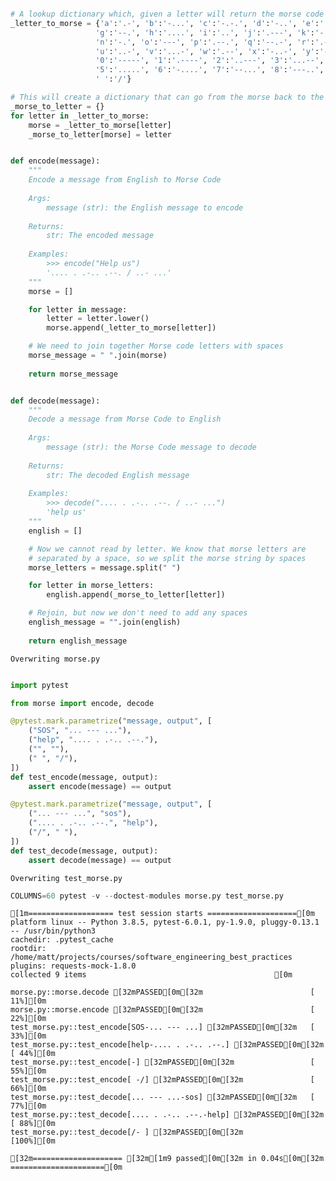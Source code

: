 ```python

# A lookup dictionary which, given a letter will return the morse code equivalent
_letter_to_morse = {'a':'.-', 'b':'-...', 'c':'-.-.', 'd':'-..', 'e':'.', 'f':'..-.', 
                   'g':'--.', 'h':'....', 'i':'..', 'j':'.---', 'k':'-.-', 'l':'.-..', 'm':'--', 
                   'n':'-.', 'o':'---', 'p':'.--.', 'q':'--.-', 'r':'.-.', 's':'...', 't':'-',
                   'u':'..-', 'v':'...-', 'w':'.--', 'x':'-..-', 'y':'-.--', 'z':'--..',
                   '0':'-----', '1':'.----', '2':'..---', '3':'...--', '4':'....-',
                   '5':'.....', '6':'-....', '7':'--...', '8':'---..', '9':'----.',
                   ' ':'/'}

# This will create a dictionary that can go from the morse back to the letter
_morse_to_letter = {}
for letter in _letter_to_morse:
    morse = _letter_to_morse[letter]
    _morse_to_letter[morse] = letter


def encode(message):
    """
    Encode a message from English to Morse Code
    
    Args:
        message (str): the English message to encode
    
    Returns:
        str: The encoded message
    
    Examples:
        >>> encode("Help us")
        '.... . .-.. .--. / ..- ...'
    """
    morse = []

    for letter in message:
        letter = letter.lower()
        morse.append(_letter_to_morse[letter])

    # We need to join together Morse code letters with spaces
    morse_message = " ".join(morse)
    
    return morse_message


def decode(message):
    """
    Decode a message from Morse Code to English
    
    Args:
        message (str): the Morse Code message to decode
    
    Returns:
        str: The decoded English message
    
    Examples:
        >>> decode(".... . .-.. .--. / ..- ...")
        'help us'
    """
    english = []

    # Now we cannot read by letter. We know that morse letters are
    # separated by a space, so we split the morse string by spaces
    morse_letters = message.split(" ")

    for letter in morse_letters:
        english.append(_morse_to_letter[letter])

    # Rejoin, but now we don't need to add any spaces
    english_message = "".join(english)
    
    return english_message
```

    Overwriting morse.py



```python

import pytest

from morse import encode, decode

@pytest.mark.parametrize("message, output", [
    ("SOS", "... --- ..."),
    ("help", ".... . .-.. .--."),
    ("", ""),
    (" ", "/"),
])
def test_encode(message, output):
    assert encode(message) == output

@pytest.mark.parametrize("message, output", [
    ("... --- ...", "sos"),
    (".... . .-.. .--.", "help"),
    ("/", " "),
])
def test_decode(message, output):
    assert decode(message) == output
```

    Overwriting test_morse.py



```python
COLUMNS=60 pytest -v --doctest-modules morse.py test_morse.py
```

    [1m=================== test session starts ====================[0m
    platform linux -- Python 3.8.5, pytest-6.0.1, py-1.9.0, pluggy-0.13.1 -- /usr/bin/python3
    cachedir: .pytest_cache
    rootdir: /home/matt/projects/courses/software_engineering_best_practices
    plugins: requests-mock-1.8.0
    collected 9 items                                          [0m
    
    morse.py::morse.decode [32mPASSED[0m[32m                        [ 11%][0m
    morse.py::morse.encode [32mPASSED[0m[32m                        [ 22%][0m
    test_morse.py::test_encode[SOS-... --- ...] [32mPASSED[0m[32m   [ 33%][0m
    test_morse.py::test_encode[help-.... . .-.. .--.] [32mPASSED[0m[32m [ 44%][0m
    test_morse.py::test_encode[-] [32mPASSED[0m[32m                 [ 55%][0m
    test_morse.py::test_encode[ -/] [32mPASSED[0m[32m               [ 66%][0m
    test_morse.py::test_decode[... --- ...-sos] [32mPASSED[0m[32m   [ 77%][0m
    test_morse.py::test_decode[.... . .-.. .--.-help] [32mPASSED[0m[32m [ 88%][0m
    test_morse.py::test_decode[/- ] [32mPASSED[0m[32m               [100%][0m
    
    [32m==================== [32m[1m9 passed[0m[32m in 0.04s[0m[32m =====================[0m

